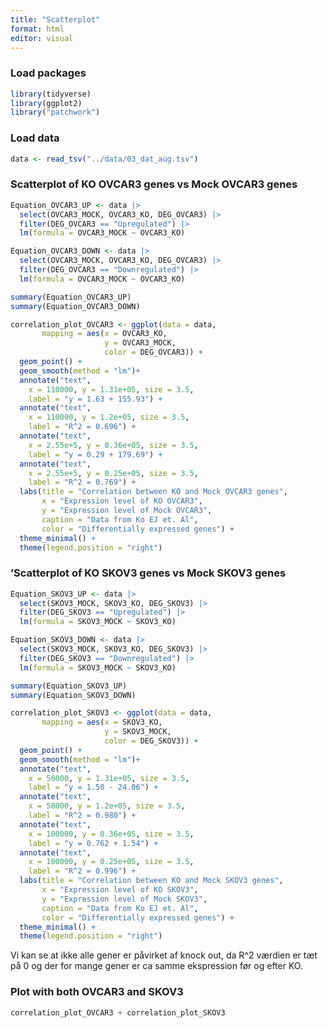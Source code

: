 ```yaml
---
title: "Scatterplot"
format: html
editor: visual
---
```


### Load packages

```r
library(tidyverse)
library(ggplot2)
library("patchwork")
```

### Load data

```r
data <- read_tsv("../data/03_dat_aug.tsv")
```

### Scatterplot of KO OVCAR3 genes vs Mock OVCAR3 genes

```r
Equation_OVCAR3_UP <- data |>
  select(OVCAR3_MOCK, OVCAR3_KO, DEG_OVCAR3) |>
  filter(DEG_OVCAR3 == "Upregulated") |>
  lm(formula = OVCAR3_MOCK ~ OVCAR3_KO)

Equation_OVCAR3_DOWN <- data |>
  select(OVCAR3_MOCK, OVCAR3_KO, DEG_OVCAR3) |>
  filter(DEG_OVCAR3 == "Downregulated") |>
  lm(formula = OVCAR3_MOCK ~ OVCAR3_KO)

summary(Equation_OVCAR3_UP)
summary(Equation_OVCAR3_DOWN)
```

```r
correlation_plot_OVCAR3 <- ggplot(data = data,
       mapping = aes(x = OVCAR3_KO,
                     y = OVCAR3_MOCK,
                     color = DEG_OVCAR3)) +
  geom_point() +
  geom_smooth(method = "lm")+
  annotate("text",
    x = 110000, y = 1.31e+05, size = 3.5,
    label = "y = 1.63 + 155.93") +
  annotate("text",
    x = 110000, y = 1.2e+05, size = 3.5,
    label = "R^2 = 0.696") +
  annotate("text",
    x = 2.55e+5, y = 0.36e+05, size = 3.5,
    label = "y = 0.29 + 179.69") + 
  annotate("text",
    x = 2.55e+5, y = 0.25e+05, size = 3.5,
    label = "R^2 = 0.769") +
  labs(title = "Correlation between KO and Mock OVCAR3 genes",
       x = "Expression level of KO OVCAR3", 
       y = "Expression level of Mock OVCAR3", 
       caption = "Data from Ko EJ et. Al",
       color = "Differentially expressed genes") +
  theme_minimal() +
  theme(legend.position = "right")
```

### 'Scatterplot of KO SKOV3 genes vs Mock SKOV3 genes

```r
Equation_SKOV3_UP <- data |>
  select(SKOV3_MOCK, SKOV3_KO, DEG_SKOV3) |>
  filter(DEG_SKOV3 == "Upregulated") |>
  lm(formula = SKOV3_MOCK ~ SKOV3_KO)

Equation_SKOV3_DOWN <- data |>
  select(SKOV3_MOCK, SKOV3_KO, DEG_SKOV3) |>
  filter(DEG_SKOV3 == "Downregulated") |>
  lm(formula = SKOV3_MOCK ~ SKOV3_KO)

summary(Equation_SKOV3_UP)
summary(Equation_SKOV3_DOWN)
```

```r
correlation_plot_SKOV3 <- ggplot(data = data,
       mapping = aes(x = SKOV3_KO,
                     y = SKOV3_MOCK,
                     color = DEG_SKOV3)) +
  geom_point() +
  geom_smooth(method = "lm")+
  annotate("text",
    x = 50000, y = 1.31e+05, size = 3.5,
    label = "y = 1.50 - 24.06") +
  annotate("text",
    x = 50000, y = 1.2e+05, size = 3.5,
    label = "R^2 = 0.980") +
  annotate("text",
    x = 100000, y = 0.36e+05, size = 3.5,
    label = "y = 0.762 + 1.54") + 
  annotate("text",
    x = 100000, y = 0.25e+05, size = 3.5,
    label = "R^2 = 0.996") +
  labs(title = "Correlation between KO and Mock SKOV3 genes",
       x = "Expression level of KO SKOV3", 
       y = "Expression level of Mock SKOV3", 
       caption = "Data from Ko EJ et. Al",
       color = "Differentially expressed genes") +
  theme_minimal() +
  theme(legend.position = "right")

```

Vi kan se at ikke alle gener er påvirket af knock out, da R\^2 værdien er tæt på 0 og der for mange gener er ca samme ekspression før og efter KO.

### Plot with both OVCAR3 and SKOV3

```r
correlation_plot_OVCAR3 + correlation_plot_SKOV3  
```

